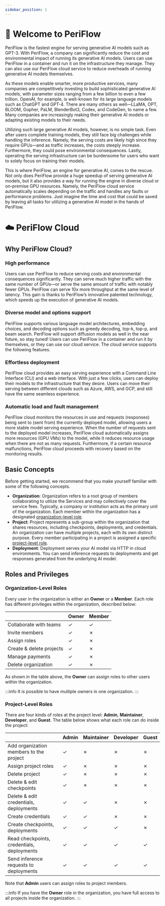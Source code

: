 ```yaml
---
sidebar_position: 1
---
```


# 🤗 Welcome to PeriFlow

PeriFlow is the fastest engine for serving generative AI models such as GPT-3.
With PeriFlow, a company can significantly reduce the cost and environmental impact of running its generative AI models.
Users can use PeriFlow in a container and run it on the infrastructure they manage.
They can also use our PeriFlow cloud service to reduce overheads of running generative AI models themselves.

As these models enable smarter, more productive services, many companies are competitively investing to build sophisticated generative AI models, with parameter sizes ranging from a few billion to even a few trillion.
OpenAI, for example, is well-known for its large language models such as ChatGPT and GPT-4.
There are many others as well—LLaMA, OPT, BLOOM, Gopher, PaLM, BlenderBot3, Codex, and CodeGen, to name a few.
Many companies are increasingly making their generative AI models or adapting existing models to their needs.

Utilizing such large generative AI models, however, is no simple task.
Even after users complete training models, they still face big challenges while handling the inference.
Namely, the serving costs are likely high since they require GPUs—and as traffic increases, the costs steeply increase.
Furthermore, they could pose environmental consequences.
Lastly, operating the serving infrastructure can be burdensome for users who want to solely focus on training their models.

This is where PeriFlow, an engine for generative AI, comes to the rescue.
Not only does PeriFlow provide a huge speedup of serving generative AI models, but it also provides a way for running the engine in diverse cloud or on-premise GPU resources.
Namely, the PeriFlow cloud service automatically scales depending on the traffic and handles any faults or performance problems.
Just imagine the time and cost that could be saved by leaving all tasks for utilizing a generative AI model in the hands of PeriFlow.

# ☁️ PeriFlow Cloud

## Why PeriFlow Cloud?

### High performance

Users can use PeriFlow to reduce serving costs and environmental consequences significantly. They can serve much higher traffic with the same number of GPUs—or serve the same amount of traffic with notably fewer GPUs. PeriFlow can serve 10x more throughput at the same level of latency. This gain is thanks to PeriFlow’s innovative patented technology, which speeds up the execution of generative AI models.

### Diverse model and options support

PeriFlow supports various language model architectures, embedding choices, and decoding options such as greedy decoding, top-k, top-p, and beam search. PeriFlow will support diffusion models as well in the near future, so stay tuned!
Users can use PeriFlow in a container and run it by themselves, or they can use our cloud service. The cloud service supports the following features.

### Effortless deployment

PeriFlow cloud provides an easy serving experience with a Command Line Interface (CLI) and a web interface. With just a few clicks, users can deploy their models to the infrastructure that they desire. Users can move their serving between different clouds such as Azure, AWS, and GCP, and still have the same seamless experience.

### Automatic load and fault management

PeriFlow cloud monitors the resources in use and requests (responses) being sent to (sent from) the currently deployed model, allowing users a more stable model serving experience. When the number of requests sent to the deployed model increases, PeriFlow cloud automatically assigns more resources (GPU VMs) to the model, while it reduces resource usage when there are not as many requests. Furthermore, if a certain resource malfunctions, PeriFlow cloud proceeds with recovery based on the monitoring results.

## Basic Concepts

Before getting started, we recommend that you make yourself familiar with some of the following concepts.

- **Organization**: Organization refers to a root group of members collaborating to utilize the Services and may collectively cover the service fees. Typically, a company or institution acts as the primary unit of the organization. Each member within the organization has a designated [organization-level role](#organization-level-roles).
- **Project**: Project represents a sub-group within the organization that shares resources, including checkpoints, deployments, and credentials. An organization can have multiple projects, each with its own distinct purpose. Every member participating in a project is assigned a specific [project-level role](#project-level-roles).
- **Deployment**: Deployment serves your AI model via HTTP in cloud environments. You can send inference requests to deployments and get responses generated from the underlying AI model.

## Roles and Privileges

### Organization-Level Roles

Every user in the organization is either an **Owner** or a **Member**.
Each role has different privileges within the organization, described below:

| | Owner | Member |
|-|-|-|
| Collaborate with teams | ✓ | ✓ |
| Invite members | ✓ | ✗ |
| Assign roles | ✓ | ✗ |
| Create & delete projects | ✓ | ✗ |
| Manage payments | ✓ | ✗ |
| Delete organization | ✓ | ✗ |

As shown in the table above, the **Owner** can assign roles to other users within the organization.

:::info
It is possible to have multiple owners in one organization.
:::

### Project-Level Roles

There are four kinds of roles at the project level: **Admin**, **Maintainer**, **Developer**, and **Guest**.
The table below shows what each role can do inside the project:

| | Admin | Maintainer | Developer | Guest |
|-|-|-|-|-|
| Add organization members to the project | ✓ | ✗ | ✗ | ✗ |
| Assign project roles | ✓ | ✗ | ✗ | ✗ |
| Delete project | ✓ | ✗ | ✗ | ✗ |
| Delete & edit checkpoints | ✓ | ✗ | ✗ | ✗ |
| Delete & edit credentials, deployments | ✓ | ✓ | ✗ | ✗ |
| Create credentials | ✓ | ✓ | ✗ | ✗ |
| Create checkpoints, deployments | ✓ | ✓ | ✓ | ✗ |
| Read checkpoints, credentials, deployments | ✓ | ✓ | ✓ | ✓ |
| Send inference requests to deployments | ✓ | ✓ | ✓ | ✓ |

Note that **Admin** users can assign roles to project members.

:::info
If you have the **Owner** role in the organization, you have full access to all projects inside the organization.
:::
